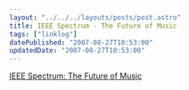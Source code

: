 ```yaml
---
layout: "../../../layouts/posts/post.astro"
title: IEEE Spectrum - The Future of Music
tags: ["linklog"]
datePublished: "2007-08-27T10:53:00"
updatedDate: "2007-08-27T10:53:00"
---
```


[IEEE Spectrum: The Future of Music](https://spectrum.ieee.org/computing/software/the-future-of-music)
